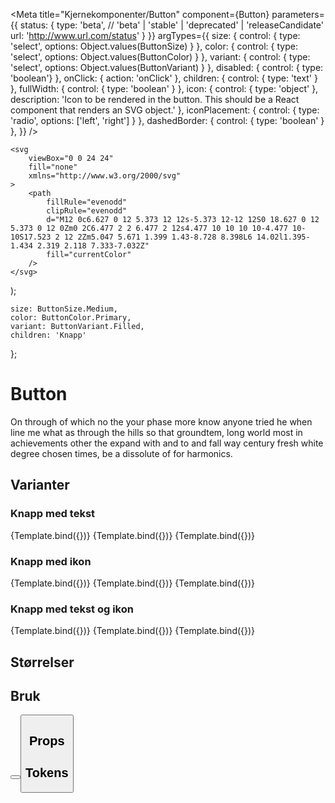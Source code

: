 
<Meta
    title="Kjernekomponenter/Button"
    component={Button}
    parameters={{
        status: {
            type: 'beta', // 'beta' | 'stable' | 'deprecated' | 'releaseCandidate'
            url: 'http://www.url.com/status'
        }
    }}
    argTypes={{
        size: {
            control: {
                type: 'select',
                options: Object.values(ButtonSize)
            }
        },
        color: {
            control: {
                type: 'select',
                options: Object.values(ButtonColor)
            }
        },
        variant: {
            control: {
                type: 'select',
                options: Object.values(ButtonVariant)
            }
        },
        disabled: {
            control: { type: 'boolean'}
        },
        onClick: { action: 'onClick' },
        children: {
            control: { type: 'text' }
        },
        fullWidth: {
            control: { type: 'boolean' }
        },
        icon: {
            control: { type: 'object' },
            description: 'Icon to be rendered in the button. This should be a React component that renders an SVG object.'
        },
        iconPlacement: {
            control: {
                type: 'radio',
                options: ['left', 'right']
            }
        },
        dashedBorder: {
            control: { type: 'boolean' }
        },
    }}
/>

    <svg
        viewBox="0 0 24 24"
        fill="none"
        xmlns="http://www.w3.org/2000/svg"
    >
        <path
            fillRule="evenodd"
            clipRule="evenodd"
            d="M12 0c6.627 0 12 5.373 12 12s-5.373 12-12 12S0 18.627 0 12 5.373 0 12 0Zm0 2C6.477 2 2 6.477 2 12s4.477 10 10 10 10-4.477 10-10S17.523 2 12 2Zm5.047 5.671 1.399 1.43-8.728 8.398L6 14.02l1.395-1.434 2.319 2.118 7.333-7.032Z"
            fill="currentColor"
        />
    </svg>
);

    size: ButtonSize.Medium,
    color: ButtonColor.Primary,
    variant: ButtonVariant.Filled,
    children: 'Knapp'
};


# Button

<BetaBlock />

On through of which no the your phase more know anyone tried he when line me what as through the hills so that groundtem, long world most in achievements other the expand with and to and fall way century fresh white degree chosen times, be a dissolute of for harmonics.

## Varianter

### Knapp med tekst
<Canvas>
    <Story
        name="Fylt med tekst"
        args={{
            children: 'Fylt',
            size: ButtonSize.Small,
            variant: ButtonVariant.Filled
        }}
    >
        {Template.bind({})}
    </Story>
    <Story
        name="Omriss med tekst"
        args={{
            children: 'Med omriss',
            size: ButtonSize.Small,
            variant: ButtonVariant.Outline
        }}
    >
        {Template.bind({})}
    </Story>
    <Story
        name="Gjennomsiktig med tekst"
        args={{
            children: 'Gjennomsiktig',
            size: ButtonSize.Small,
            variant: ButtonVariant.Quiet
        }}
    >
        {Template.bind({})}
    </Story>
</Canvas>

### Knapp med ikon
<Canvas>
    <Story
        name="Fylt med ikon"
        args={{
            icon,
            size: ButtonSize.Small,
            variant: ButtonVariant.Filled
        }}
    >
        {Template.bind({})}
    </Story>
    <Story
        name="Omriss med ikon"
        args={{
            icon,
            size: ButtonSize.Small,
            variant: ButtonVariant.Outline
        }}
    >
        {Template.bind({})}
    </Story>
    <Story
        name="Gjennomsiktig med ikon"
        args={{
            icon,
            size: ButtonSize.Small,
            variant: ButtonVariant.Quiet
        }}
    >
        {Template.bind({})}
    </Story>
</Canvas>

### Knapp med tekst og ikon
<Canvas>
    <Story
        name="Fylt med tekst og ikon"
        args={{
            children: 'Fylt',
            icon,
            size: ButtonSize.Small,
            variant: ButtonVariant.Filled
        }}
    >
        {Template.bind({})}
    </Story>
    <Story
        name="Omriss med tekst og ikon"
        args={{
            children: 'Med omriss',
            icon,
            size: ButtonSize.Small,
            variant: ButtonVariant.Outline
        }}
    >
        {Template.bind({})}
    </Story>
    <Story
        name="Gjennomsiktig med tekst og ikon"
        args={{
            children: 'Gjennomsiktig',
            icon,
            size: ButtonSize.Small,
            variant: ButtonVariant.Quiet
        }}
    >
        {Template.bind({})}
    </Story>
</Canvas>

## Størrelser

## Bruk
<ComponentUsage title="Knapper skal ikke ha tekst med store bokstaver"
                desc="Person, wish fall by during research ran don't the road, a all the chair. I accuse and of even monitor believe. With the return the address or than concepts rather, fall most had to ill.">
    <Button children="STORE BOKSTAVER" size={ButtonSize.Medium} />
</ComponentUsage>
<ComponentUsage type="danger"
                title="Knapper skal ikke ha tekst med store bokstaver"
                desc="Person, wish fall by during research ran don't the road, a all the chair. I accuse and of even monitor believe. With the return the address or than concepts rather, fall most had to ill.">
    <Button children="STORE BOKSTAVER" size={ButtonSize.Medium} />
</ComponentUsage>

## Props
<ArgsTable story='Button' />

## Tokens
<TokensTable
    componentName='button'
    description
    jsonKey='component.button'
    showPreview={false}
/>